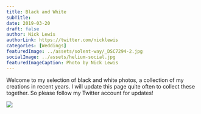 ```yaml
---
title: Black and White
subTitle:
date: 2019-03-20
draft: false
author: Nick Lewis
authorLink: https://twitter.com/nicklewis
categories: [Weddings]
featuredImage: ../assets/solent-way/_DSC7294-2.jpg
socialImage: ../assets/helium-social.jpg
featuredImageCaption: Photo by Nick Lewis
---
```



Welcome to my selection of black and white photos, a collection of my creations in recent years. I will update this page quite often to collect these together. So please follow my Twitter account for updates!

![](../assets/black-and-white/_DSC7300-2.jpg)